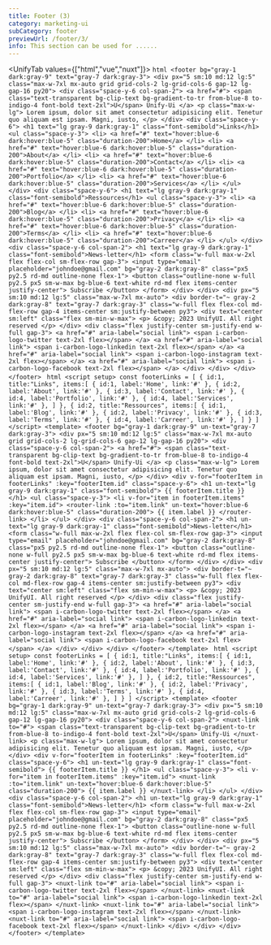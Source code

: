 ```yaml
---
title: Footer (3)
category: marketing-ui
subCategory: footer
previewUrl: /footer/3/
info: This section can be used for ......
---
```


<UnifyTab values={["html","vue","nuxt"]}>
    <TabPanel value="html">
    ```html
    <footer bg="gray-1 dark:gray-9" text="gray-7 dark:gray-3">
        <div px="5 sm:10 md:12 lg:5" class="max-w-7xl mx-auto grid grid-cols-2 lg-grid-cols-6 gap-12 lg-gap-16 py20">
            <div class="space-y-6 col-span-2">
                <a href="#">
                    <span
                        class="text-transparent bg-clip-text bg-gradient-to-tr from-blue-8 to-indigo-4 font-bold text-2xl">U</span>
                    Unify-Ui
                </a>
                <p class="max-w-lg">
                    Lorem ipsum, dolor sit amet consectetur adipisicing elit. Tenetur quo aliquam est ipsam. Magni,
                    iusto,
                </p>
            </div>
            <div class="space-y-6">
                <h1 text="lg gray-9 dark:gray-1" class="font-semibold">Links</h1>
                <ul class="space-y-3">
                    <li>
                        <a href="#" text="hover:blue-6 dark:hover:blue-5" class="duration-200">Home</a>
                    </li>
                    <li>
                        <a href="#" text="hover:blue-6 dark:hover:blue-5" class="duration-200">About</a>
                    </li>
                    <li>
                        <a href="#" text="hover:blue-6 dark:hover:blue-5" class="duration-200">Contact</a>
                    </li>
                    <li>
                        <a href="#" text="hover:blue-6 dark:hover:blue-5" class="duration-200">Portfolio</a>
                    </li>
                    <li>
                        <a href="#" text="hover:blue-6 dark:hover:blue-5" class="duration-200">Services</a>
                    </li>
                </ul>
            </div>
            <div class="space-y-6">
                <h1 text="lg gray-9 dark:gray-1" class="font-semibold">Ressources</h1>
                <ul class="space-y-3">
                    <li>
                        <a href="#" text="hover:blue-6 dark:hover:blue-5" class="duration-200">Blog</a>
                    </li>
                    <li>
                        <a href="#" text="hover:blue-6 dark:hover:blue-5" class="duration-200">Privacy</a>
                    </li>
                    <li>
                        <a href="#" text="hover:blue-6 dark:hover:blue-5" class="duration-200">Terms</a>
                    </li>
                    <li>
                        <a href="#" text="hover:blue-6 dark:hover:blue-5" class="duration-200">Carreer</a>
                    </li>
                </ul>
            </div>
            <div class="space-y-6 col-span-2">
                <h1 text="lg gray-9 dark:gray-1" class="font-semibold">News-letter</h1>
                <form class="w-full max-w-2xl flex flex-col sm-flex-row gap-3">
                    <input type="email" placeholder="johndoe@gmail.com" bg="gray-2 dark:gray-8" class="px5 py2.5 rd-md outline-none flex-1">
                    <button class="outline-none w-full py2.5 px5 sm-w-max bg-blue-6 text-white rd-md flex items-center justify-center">
                        Subscribe
                    </button>
                </form>
            </div>
        </div>
        <div px="5 sm:10 md:12 lg:5" class="max-w-7xl mx-auto">
            <div border-t="~ gray-2 dark:gray-8" text="gray-7 dark:gray-3" class="w-full flex flex-col md-flex-row gap-4 items-center sm:justify-between py3">
                <div text="center sm:left" class="flex sm-min-w-max">
                    <p> &copy; 2023 UnifyUI. All right reserved </p>
                </div>
                <div class="flex justify-center sm-justify-end w-full gap-3">
                    <a href="#" aria-label="social link">
                        <span i-carbon-logo-twitter text-2xl flex></span>
                    </a>
                    <a href="#" aria-label="social link">
                        <span i-carbon-logo-linkedin text-2xl flex></span>
                    </a>
                    <a href="#" aria-label="social link">
                        <span i-carbon-logo-instagram text-2xl flex></span>
                    </a>
                    <a href="#" aria-label="social link">
                        <span i-carbon-logo-facebook text-2xl flex></span>
                    </a>
                </div>
            </div>
        </div>
    </footer>
    ```
    </TabPanel>
    <TabPanel value="vue">
    ```html
    <script setup>
    const footerLinks = [
    {
        id:1,
        title:"Links",
        items:[
        {
            id:1,
            label:'Home',
            link:'#'
        },
        {
            id:2,
            label:'About',
            link:'#'
        },
        {
            id:3,
            label:'Contact',
            link:'#'
        },
        {
            id:4,
            label:'Portfolio',
            link:'#'
        },
        {
            id:4,
            label:'Services',
            link:'#'
        },
        ]
    },
    {
        id:2,
        title:"Ressources",
        items:[
        {
            id:1,
            label:'Blog',
            link:'#'
        },
        {
            id:2,
            label:'Privacy',
            link:'#'
        },
        {
            id:3,
            label:'Terms',
            link:'#'
        },
        {
            id:4,
            label:'Carreer',
            link:'#'
        },
        ]
    }
    ]
    </script>
    <template>
        <footer bg="gray-1 dark:gray-9" un-text="gray-7 dark:gray-3">
            <div px="5 sm:10 md:12 lg:5" class="max-w-7xl mx-auto grid grid-cols-2 lg-grid-cols-6 gap-12 lg-gap-16 py20">
                <div class="space-y-6 col-span-2">
                    <a href="#">
                        <span
                            class="text-transparent bg-clip-text bg-gradient-to-tr from-blue-8 to-indigo-4 font-bold text-2xl">U</span>
                        Unify-Ui
                    </a>
                    <p class="max-w-lg">
                        Lorem ipsum, dolor sit amet consectetur adipisicing elit. Tenetur quo aliquam est ipsam. Magni,
                        iusto,
                    </p>
                </div>
                <div v-for="footerItem in footerLinks" :key="footerItem.id" class="space-y-6">
                    <h1 un-text="lg gray-9 dark:gray-1" class="font-semibold">
                        {{ footerItem.title }}
                    </h1>
                    <ul class="space-y-3">
                        <li v-for="item in footerItem.items" :key="item.id">
                            <router-link :to="item.link" un-text="hover:blue-6 dark:hover:blue-5" class="duration-200">
                                {{ item.label }}
                            </router-link>
                        </li>
                    </ul>
                </div>
                <div class="space-y-6 col-span-2">
                    <h1 un-text="lg gray-9 dark:gray-1" class="font-semibold">News-letter</h1>
                    <form class="w-full max-w-2xl flex flex-col sm-flex-row gap-3">
                        <input type="email" placeholder="johndoe@gmail.com" bg="gray-2 dark:gray-8" class="px5 py2.5 rd-md outline-none flex-1">
                        <button class="outline-none w-full py2.5 px5 sm-w-max bg-blue-6 text-white rd-md flex items-center justify-center">
                            Subscribe
                        </button>
                    </form>
                </div>
            </div>
            <div px="5 sm:10 md:12 lg:5" class="max-w-7xl mx-auto">
                <div border-t="~ gray-2 dark:gray-8" text="gray-7 dark:gray-3" class="w-full flex flex-col md-flex-row gap-4 items-center sm:justify-between py3">
                    <div text="center sm:left" class="flex sm-min-w-max">
                        <p> &copy; 2023 UnifyUI. All right reserved </p>
                    </div>
                    <div class="flex justify-center sm-justify-end w-full gap-3">
                        <a href="#" aria-label="social link">
                            <span i-carbon-logo-twitter text-2xl flex></span>
                        </a>
                        <a href="#" aria-label="social link">
                            <span i-carbon-logo-linkedin text-2xl flex></span>
                        </a>
                        <a href="#" aria-label="social link">
                            <span i-carbon-logo-instagram text-2xl flex></span>
                        </a>
                        <a href="#" aria-label="social link">
                            <span i-carbon-logo-facebook text-2xl flex></span>
                        </a>
                    </div>
                </div>
            </div>
        </footer>
    </template>
    ```
    </TabPanel>
    <TabPanel value="nuxt">
    ```html
    <script setup>
    const footerLinks = [
    {
        id:1,
        title:"Links",
        items:[
        {
            id:1,
            label:'Home',
            link:'#'
        },
        {
            id:2,
            label:'About',
            link:'#'
        },
        {
            id:3,
            label:'Contact',
            link:'#'
        },
        {
            id:4,
            label:'Portfolio',
            link:'#'
        },
        {
            id:4,
            label:'Services',
            link:'#'
        },
        ]
    },
    {
        id:2,
        title:"Ressources",
        items:[
        {
            id:1,
            label:'Blog',
            link:'#'
        },
        {
            id:2,
            label:'Privacy',
            link:'#'
        },
        {
            id:3,
            label:'Terms',
            link:'#'
        },
        {
            id:4,
            label:'Carreer',
            link:'#'
        },
        ]
    }
    ]
    </script>
    <template>
        <footer bg="gray-1 dark:gray-9" un-text="gray-7 dark:gray-3">
            <div px="5 sm:10 md:12 lg:5" class="max-w-7xl mx-auto grid grid-cols-2 lg-grid-cols-6 gap-12 lg-gap-16 py20">
                <div class="space-y-6 col-span-2">
                    <nuxt-link to="#">
                        <span
                            class="text-transparent bg-clip-text bg-gradient-to-tr from-blue-8 to-indigo-4 font-bold text-2xl">U</span>
                        Unify-Ui
                    </nuxt-link>
                    <p class="max-w-lg">
                        Lorem ipsum, dolor sit amet consectetur adipisicing elit. Tenetur quo aliquam est ipsam. Magni,
                        iusto,
                    </p>
                </div>
                <div v-for="footerItem in footerLinks" :key="footerItem.id" class="space-y-6">
                    <h1 un-text="lg gray-9 dark:gray-1" class="font-semibold">
                        {{ footerItem.title }}
                    </h1>
                    <ul class="space-y-3">
                        <li v-for="item in footerItem.items" :key="item.id">
                            <nuxt-link :to="item.link" un-text="hover:blue-6 dark:hover:blue-5" class="duration-200">
                                {{ item.label }}
                            </nuxt-link>
                        </li>
                    </ul>
                </div>
                <div class="space-y-6 col-span-2">
                    <h1 un-text="lg gray-9 dark:gray-1" class="font-semibold">News-letter</h1>
                    <form class="w-full max-w-2xl flex flex-col sm-flex-row gap-3">
                        <input type="email" placeholder="johndoe@gmail.com" bg="gray-2 dark:gray-8" class="px5 py2.5 rd-md outline-none flex-1">
                        <button class="outline-none w-full py2.5 px5 sm-w-max bg-blue-6 text-white rd-md flex items-center justify-center">
                            Subscribe
                        </button>
                    </form>
                </div>
            </div>
            <div px="5 sm:10 md:12 lg:5" class="max-w-7xl mx-auto">
                <div border-t="~ gray-2 dark:gray-8" text="gray-7 dark:gray-3" class="w-full flex flex-col md-flex-row gap-4 items-center sm:justify-between py3">
                    <div text="center sm:left" class="flex sm-min-w-max">
                        <p> &copy; 2023 UnifyUI. All right reserved </p>
                    </div>
                    <div class="flex justify-center sm-justify-end w-full gap-3">
                        <nuxt-link to="#" aria-label="social link">
                            <span i-carbon-logo-twitter text-2xl flex></span>
                        </nuxt-link>
                        <nuxt-link to="#" aria-label="social link">
                            <span i-carbon-logo-linkedin text-2xl flex></span>
                        </nuxt-link>
                        <nuxt-link to="#" aria-label="social link">
                            <span i-carbon-logo-instagram text-2xl flex></span>
                        </nuxt-link>
                        <nuxt-link to="#" aria-label="social link">
                            <span i-carbon-logo-facebook text-2xl flex></span>
                        </nuxt-link>
                    </div>
                </div>
            </div>
        </footer>
    </template>
    ```
    </TabPanel>
</UnifyTab>